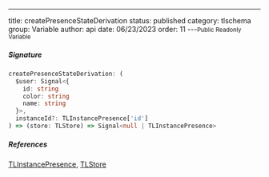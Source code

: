 ---
title: createPresenceStateDerivation
status: published
category: tlschema
group: Variable
author: api
date: 06/23/2023
order: 11
---<Small>Public Readonly Variable</Small>




##### Signature


```ts
createPresenceStateDerivation: (
  $user: Signal<{
    id: string
    color: string
    name: string
  }>,
  instanceId?: TLInstancePresence['id']
) => (store: TLStore) => Signal<null | TLInstancePresence>
```

##### References

[TLInstancePresence](/gen/tlschema/TLInstancePresence-interface), [TLStore](/gen/tlschema/TLStore-type)

